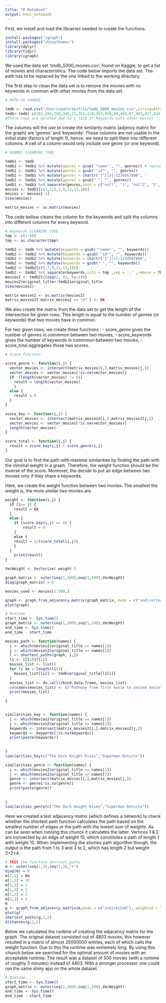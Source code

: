 ```yaml
---
title: "R Notebook"
output: html_notebook
---
```



First, we install and load the librairies needed to create the functions. 

```r
install.packages("igraph")
install.packages("shinythemes")
library(dplyr)
library(tidyr)
library(igraph)
```

We used the data set 'tmdb_5000_movies.csv', found on Kaggle, to get a list of movies and characteristics. 
The code below imports the data set. The path has to be replaced by the one linked to the working directory.

The first step to clean the data set is to remove the movies with no keywords in common with other movies from the data set. 

```r
# PATH TO CHANGE 

tmdb <- read.csv("/Users/path/to/file/tmdb_5000_movies.csv",stringsAsFactors = FALSE) 
tmdb<-tmdb[-c(382,294,168,345,72,313,318,303,458,84,444,87,493,437,324), ]
#These rows are deleted due to a lack of keywords with other movies

```

The columns will the use to create the similarity matrix (adjency matrix for the graph) are 'genres' and 'keywords'. 
Those columns are not usable in the initial state (factors of length 1), hence, we need to split them into different columns. A cell of a column would only include one genre (or one keyword).

```r
# GENRES CLEANING CODE 

tmdb1 <- tmdb 
tmdb1 <- tmdb1 %>% mutate(genres = gsub('"name"', "", genres)) # replace the string "name" by the empty string 
tmdb1 <- tmdb1 %>% mutate(genres = gsub('"id"', "", genres))
tmdb1 <- tmdb1 %>% mutate(genres = chartr('}"][}{:1234567890', '                 ', genres))  
tmdb1 <- tmdb1 %>% mutate(genres = gsub(" ", "", genres))
tmdb1 <- tmdb1 %>% separate(genres,into = c("null", "1", "null1", "2", "null2", "3", "null3","4","null4", "5", "null5", "6"),sep = ',' ,remove = TRUE)
movies <- tmdb1[c(1,3,5,7,9,11,13,18)]
movies <- movies[-1]
View(movies)

matrix_movies <- as.matrix(movies)
```

The code bellow cleans the column for the keywords and split the columns into different columns for every keyword.


```r

# Keywords CLEANING CODE 
tmp <- c(1:40)
tmp <- as.character(tmp)

tmdb2 <- tmdb %>% mutate(keywords = gsub('"name"', "", keywords))
tmdb2 <- tmdb2 %>% mutate(keywords = gsub('"id"', "", keywords))
tmdb2 <- tmdb2 %>% mutate(keywords = chartr('}"][}{:1234567890', '                 ', keywords))
tmdb2 <- tmdb2 %>% mutate(keywords = gsub(" ", "", keywords))
tmdb2 <- tmdb2[c(5,7,9,11,13,18)]
tmdb2 <- tmdb2 %>% separate(keywords,into = tmp ,sep = ',' ,remove = TRUE)
movies2 <- tmdb2[c(seq(2, 41, by=2))]
movies2$original_title<-tmdb2$original_title
View(movies2)

matrix_movies2 <- as.matrix(movies2)
matrix_movies2[ matrix_movies2 == "d" ] <- NA
```

We also create the matrix from the data set to get the length of the intersection for given rows. This length is equal to the number of genres (or keywords) that two movies have in common.

For two given rows, we create three functions : 
- score_genre gives the number of genres in commmon between two movies, 
- score_keywords gives the number of keywords in commmon between two movies, 
- score_total aggregates those two scores. 


```r
# Score function 

score_genre <- function(i,j) {
  vector_movies <- intersect(matrix_movies[i,],matrix_movies[j,])
  vector_movies <- vector_movies[!is.na(vector_movies)]
  if  (length(vector_movies) != 0){
    result = length(vector_movies)
    }
  else {
    result = 0 
  }
}

score_key <- function(i,j) {
  vector_movies <- intersect(matrix_movies2[i,],matrix_movies2[j,])
  vector_movies <- vector_movies[!is.na(vector_movies)]
  length(vector_movies)
}

score_total <- function(i,j) {
  result = score_key(i,j) + score_genre(i,j)
}

```

Our goal is to find the path with maximal similarities by finding the path with the minimal weight in a graph. Therefore, the weight function should be the inverse of the score. 
Moreover, the decide to put an edge between two movies only if they share a keywords. 

Here, we create the weight function between two movies. The smallest the weight is, the more similar two movies are. 


```r
weight <- function(i,j) {
  if (i>= j) {
    result = NA
  }
  else {
    if (score_key(i,j) == 0) {
        result = 0
    }
    else {
    result = 1/(score_total(i,j))
    }
  }
    print(result)
}
```

```r

VecWeight <- Vectorize( weight )

graph_matrix <- outer(seq(1,500),seq(1,500),VecWeight) 
diag(graph_matrix) = 0 

movies_used <- movies[1:500,]

graph <- graph_from_adjacency_matrix(graph_matrix, mode = c("undirected"), weighted = T)
plot(graph)


```


```r
# Runtime 
start_time <- Sys.time()
graph_matrix <- outer(seq(1,200),seq(1,200),VecWeight) 
end_time <- Sys.time()
end_time - start_time
```

```r


movies_path <- function(names) {
  i <- which(movies2$original_title == names[1])
  j <- which(movies2$original_title == names[2])
  l <- shortest_paths(graph, i,j)
  l1 <- l[[1]][[1]]
  movies_list <- list()
  for (i in 1:length(l1)){
    movies_list[[i]] <- tmdb$original_title[l1[i]]
  }
  movies_list <- do.call(rbind.data.frame, movies_list)
  colnames(movies_list) <- c("Pathway from first movie to second movie")
  print(movies_list)
  
}



```

```r

similarities_key <- function(names) {
  i <- which(movies2$original_title == names[1])
  j <- which(movies2$original_title == names[2])
  keywords <- intersect(matrix_movies2[i,],matrix_movies2[j,])
  keywords <- keywords[!is.na(keywords)]
  print(paste(keywords))
  
  
}
similarities_key(c("The Dark Knight Rises","Superman Returns"))

similarities_genre <- function(names) {
  i <- which(movies2$original_title == names[1])
  j <- which(movies2$original_title == names[2])
  genre <- intersect(matrix_movies[i,],matrix_movies[j,])
  genre <- genre[!is.na(genre)]
  print(paste(genre))
  
  
}
similarities_genre(c("The Dark Knight Rises","Superman Returns"))

```

Here we created a test adjacency matrix (which defines a network) to check whether the shortest path function calculates the path based on the smallest number of edges or the path with the lowest sum of weights. As can be seen when running this chunck it calculates the latter. Vertices 1 & 2 are connected by an edge of weight 10, which constitutes a path of length 1 with weight 10. When implementing the shortes path algorithm though, the output is the path from 1 to 3 and 3 to 2, which has length 2 but weight 2+2=4.

```r
# TEST the function shortest_paths
m <- outer(seq(1,3),seq(1,3),"+")
diag(m) = 0
m[2,1] = NA
m[1,2] = 10
m[3,1] = 2
m[1,3] = 2
m[3,2] = 2
m[2,3] = 2
m
g <- graph_from_adjacency_matrix(m,mode = c("undirected"), weighted = T)
plot(g)
shortest_paths(g,1,2)
distances(g,2,1)
```

Below we calculated the runtime of creating the adjacency matrix for the graph.
The original dataset consisted out of 4803 movies, this however resulted in a matrix of almost 25000000 entries, each of which calls the weight function. Due to this the runtime was extremely long. By using this chunch below we searched for the optimal amount of movies with an acceptable runtime. The result was a dataset of 500 movies (with a runtime of roughly 3 minutes) instead of 4803. With a stronger processor one could run the same shiny app on the whole dataset.

```r
# Runtime 
start_time <- Sys.time()
graph_matrix <- outer(seq(1,500),seq(1,500),VecWeight) 
end_time <- Sys.time()
end_time - start_time
```




